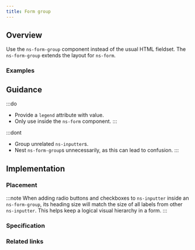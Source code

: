 ```yaml
---
title: Form group
---
```




## Overview

<CompDetails name={componentName} />

Use the `ns-form-group` component instead of the usual HTML fieldset. The `ns-form-group` extends the layout for `ns-form`.

### Examples

<ExampleViewer type="standard" />

## Guidance

:::do
- Provide a `legend` attribute with value.
- Only use inside the `ns-form` component.
:::

:::dont
- Group unrelated `ns-inputter`s.
- Nest `ns-form-group`s unnecessarily, as this can lead to confusion.
:::

## Implementation

### Placement

<Placement name={componentName} />

:::note
When adding radio buttons and checkboxes to `ns-inputter` inside an `ns-form-group`, its heading size will match the size of all labels from other `ns-inputter`. This helps keep a logical visual hierarchy in a form.
:::

### Specification

<Specification name={componentName} />

### Related links

<RelatedLinks name={componentName} />

